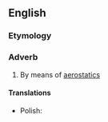 ==English==

===Etymology===
{{suffix|en|aerostatic|ally}}

===Adverb===
{{en-adv|-}}

# By means of [[aerostatics]]

====Translations====
{{trans-top|by means of aerostatics}}
* Polish: {{t|pl|aerostatycznie}}
{{trans-bottom}}